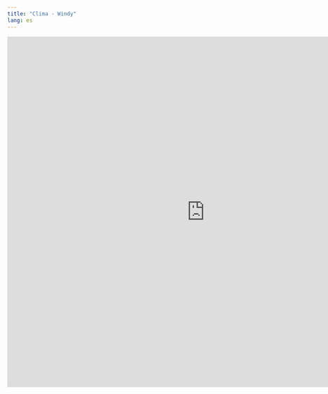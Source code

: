 ```yaml
---
title: "Clima - Windy"
lang: es
---
```


```{=html}
<iframe width="900" height="800" src="https://embed.windy.com/embed.html?type=map&amp;location=coordinates&amp;metricRain=default&amp;metricTemp=°C&amp;metricWind=default&amp;zoom=10&amp;overlay=uvindex&amp;product=cams&amp;level=surface&amp;lat=-15.792&amp;lon=-70.497&amp;pressure=true" frameborder="0" style="border:0" allowfullscreen=""></iframe>
```
